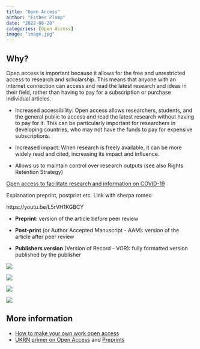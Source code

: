 ---
title: "Open Access"
author: "Esther Plomp"
date: "2022-08-28"
categories: [Open Access]
image: "image.jpg"
---

## Why?

Open access is important because it allows for the free and unrestricted access to research and scholarship. This means that anyone with an internet connection can access and read the latest research and ideas in their field, rather than having to pay for a subscription or purchase individual articles.

-   Increased accessibility: Open access allows researchers, students, and the general public to access and read the latest research without having to pay for it. This can be particularly important for researchers in developing countries, who may not have the funds to pay for expensive subscriptions.

-   Increased impact: When research is freely available, it can be more widely read and cited, increasing its impact and influence.

-   Allows us to maintain control over research outputs (see also Rights Retention Strategy)

[Open access to facilitate research and information on COVID-19](https://en.unesco.org/covid19/communicationinformationresponse/opensolutions)

Explanation preprint, postprint etc. Link with sherpa romeo

https://youtu.be/L5rVH1KGBCY

-   **Preprint**: version of the article before peer review

-   **Post-print** (or Author Accepted Manuscript - AAM): version of the article after peer review

-   **Publishers version** (Version of Record - VOR): fully formatted version published by the publisher

![](images/paste-4A0F3BC6.png)

![](images/article_repositories.png)

[![](images/FeDYFh6X0AAFBOr.jpg)](https://twitter.com/AStrasser116/status/1576648460194807808/photo/1)

![](images/paste-C573648A.png)

## More information

-   [How to make your own work open access](https://cyber.harvard.edu/hoap/How_to_make_your_own_work_open_access)
-   [UKRN primer on Open Access](https://osf.io/94rsp/) and [Preprints](https://osf.io/m4zyh/)
